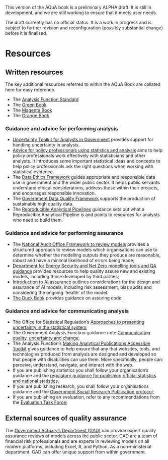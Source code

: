 ::: {.callout-important}
This version of the AQuA book is a preliminary ALPHA draft.  It is still in development, and we are still working to ensure that it meets user needs. 

The draft currently has no official status. It is a work in progress and is subject to further revision and reconfiguration (possibly substantial change) before it is finalised. 
:::

# Resources

## Written resources

The key additional resources referred to within the AQuA Book are collated here for easy reference.

* The [Analysis Function Standard](https://www.gov.uk/government/publications/government-analysis-functional-standard--2)
* The [Green Book](https://www.gov.uk/government/publications/the-green-book-appraisal-and-evaluation-in-central-government/the-green-book-2020)
* The [Magenta Book](https://www.gov.uk/government/publications/the-magenta-book)
* The [Orange Book](https://www.gov.uk/government/publications/orange-book)

### Guidance and advice for performing analysis

* [Uncertainty Toolkit for Analysts in Government](https://analystsuncertaintytoolkit.github.io/UncertaintyWeb/index.html) provides support for handling uncertainty in analysis.    
* [Advice for policy professionals using statistics and analysis](https://analysisfunction.civilservice.gov.uk/policy-store/advice-for-policy-professionals-using-statistics/) aims to help policy professionals work effectively with statisticians and other analysts. It introduces some important statistical ideas and concepts to help policy professionals ask the right questions when working with statistical evidence.    
* The [Data Ethics Framework](https://www.gov.uk/government/publications/data-ethics-framework/data-ethics-framework-2020) guides appropriate and responsible data use in government and the wider public sector. It helps public servants understand ethical considerations, address these within their projects, and encourages responsible innovation.    
* The [Government Data Quality Framework](https://www.gov.uk/government/publications/the-government-data-quality-framework/the-government-data-quality-framework) supports the production of sustainable high quality data.    
 * The [Reproducible Analytical Pipelines](https://analysisfunction.civilservice.gov.uk/support/reproducible-analytical-pipelines/) guidance sets out what a Reproducible Analytical Pipeline is and points to resources for analysts who need to build them.

### Guidance and advice for performing assurance

* The [National Audit Office Framework to review models](https://www.nao.org.uk/wp-content/uploads/2016/03/11018-002-Framework-to-review-models_External_4DP.pdf) provides a structured approach to review models which organisations can use to determine whether the modelling outputs they produce are reasonable, robust and have a minimal likelihood of errors being made; 
* [Department for Energy Security and Net Zero modelling tools and QA guidance](https://eur02.safelinks.protection.outlook.com/?url=https%3A%2F%2Fwww.gov.uk%2Fgovernment%2Fpublications%2Fenergy-security-and-net-zero-modelling-quality-assurance-qa-tools-and-guidance&data=05%7C02%7Cmodellingintegrity%40energysecurity.gov.uk%7Cc42f8ed850c24245b91f08dc28c9b298%7Ccbac700502c143ebb497e6492d1b2dd8%7C0%7C0%7C638430094188459392%7CUnknown%7CTWFpbGZsb3d8eyJWIjoiMC4wLjAwMDAiLCJQIjoiV2luMzIiLCJBTiI6Ik1haWwiLCJXVCI6Mn0%3D%7C0%7C%7C%7C&sdata=6pFuTNcJcz5EddPnuIE8CmbU%2BrzUcZvYKdHpdVPkGgk%3D&reserved=0) provides resources to help quality assure new and existing models, including those developed by third parties;        
*  [Introduction to AI assurance](https://www.gov.uk/government/publications/introduction-to-ai-assurance/introduction-to-ai-assurance) outlines considerations for the design and assurance of AI models, including risk assessment, bias audits and considering the ongoing 'health' of the model.
* [The Duck Book](https://best-practice-and-impact.github.io/qa-of-code-guidance/intro.html) provides guidance on assuring code.

### Guidance and advice for communicating analysis

* The Office for Statistical Regulation’s [Approaches to presenting uncertainty in the statistical system](https://osr.statisticsauthority.gov.uk/publication/approaches-to-presenting-uncertainty-in-the-statistical-system/);    
* The Government Analysis Function guidance note [Communicating quality, uncertainty and change](https://analysisfunction.civilservice.gov.uk/policy-store/communicating-quality-uncertainty-and-change/);    
* The Analysis Function's [Making Analytical Publications Accessible Toolkit](https://analysisfunction.civilservice.gov.uk/policy-store/making-analytical-publications-accessible/) gives guidance to help ensure that any that websites, tools, and technologies produced from analysis are designed and developed so that people with disabilities can use them. More specifically, people can: perceive, understand, navigate, and interact with the web.
* If you are publishing statistics you shall follow your organisation's guidance and the [regulatory guidance for publishing official statistics and national statistics](https://osr.statisticsauthority.gov.uk/wp-content/uploads/2018/10/Publishing_official_statistics_National_Statistics_1218.pdf);    
* If you are publishing research, you shall follow your organisations guidance and the [Government Social Research Publication protocol](https://www.gov.uk/government/publications/government-social-research-publication-protocols);    
* If you are publishing an evaluation, refer to any recommendations from the [Evaluation Task Force](https://www.gov.uk/government/organisations/evaluation-task-force);    
 
## External sources of quality assurance

The [Government Actuary’s Department (GAD)](https://www.gov.uk/government/publications/gad-services/government-actuarys-department-services) can provide expert quality assurance reviews of models across the public sector. GAD are a team of financial risk professionals and are experts in reviewing models on all modern platforms, including Excel, R, and Python. As a non-ministerial department, GAD can offer unique support from within government.
